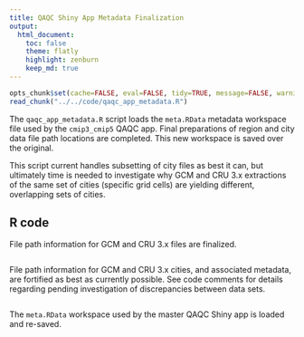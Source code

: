 ```yaml
---
title: QAQC Shiny App Metadata Finalization
output:
  html_document:
    toc: false
    theme: flatly
    highlight: zenburn
    keep_md: true
---
```


```r
opts_chunk$set(cache=FALSE, eval=FALSE, tidy=TRUE, message=FALSE, warning=FALSE)
read_chunk("../../code/qaqc_app_metadata.R")
```

The `qaqc_app_metadata.R` script loads the `meta.RData` metadata workspace file used by the `cmip3_cmip5` QAQC app.
Final preparations of region and city data file path locations are completed.
This new workspace is saved over the original.

This script current handles subsetting of city files as best it can,
but ultimately time is needed to investigate why GCM and CRU 3.x extractions of the same set of cities (specific grid cells) are yielding different, overlapping sets of cities.

## R code

File path information for GCM and CRU 3.x files are finalized.

```r
```

File path information for GCM and CRU 3.x cities, and associated metadata, are fortified as best as currently possible.
See code comments for details regarding pending investigation of discrepancies between data sets.

```r
```

The `meta.RData` workspace used by the master QAQC Shiny app is loaded and re-saved.

```r
```
